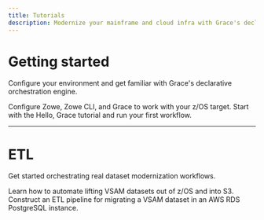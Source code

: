 ```yaml
---
title: Tutorials
description: Modernize your mainframe and cloud infra with Grace's declarative orchestration engine.
---
```


# Getting started

Configure your environment and get familiar with Grace's declarative orchestration engine.

<Cards>
  <Card href="/docs/configuration" title="Configuration">
    Configure Zowe, Zowe CLI, and Grace to work with your z/OS target.
  </Card>
  <Card href="/docs/tutorials/hello-grace" title="Hello, Grace">
    Start with the Hello, Grace tutorial and run your first workflow.
  </Card>
</Cards>

---

# ETL

Get started orchestrating real dataset modernization workflows.

<Cards>
  <Card href="/docs/tutorials/vsam-to-s3" title="VSAM to S3">
    Learn how to automate lifting VSAM datasets out of z/OS and into S3.
  </Card>
  <Card href="/docs/tutorials/vsam-to-postgres" title="VSAM to RDS">
    Construct an ETL pipeline for migrating a VSAM dataset in an AWS RDS
    PostgreSQL instance.
  </Card>
</Cards>
